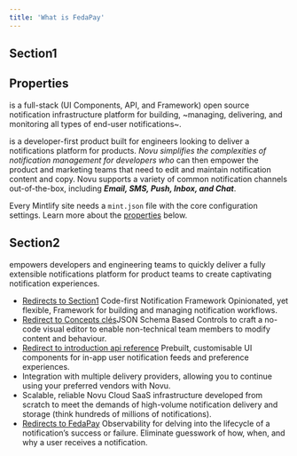 ```yaml
---
title: 'What is FedaPay'
---
```


## Section1

## Properties

is a full-stack (UI Components, API, and Framework) open source notification infrastructure platform for building, ~managing, delivering, and monitoring all types of end-user notifications~.

is a developer-first product built for engineers looking to deliver a notifications platform for products. _Novu simplifies the complexities of notification management for developers who_ can then empower the product and marketing teams that need to edit and maintain notification content and copy. Novu supports a variety of common notification channels out-of-the-box, including ***Email, SMS, Push, Inbox, and Chat***.


Every Mintlify site needs a `mint.json` file with the core configuration settings. Learn more about the [properties](#properties) below.



## Section2

empowers developers and engineering teams to quickly deliver a fully extensible notifications platform for product teams to create captivating notification experiences.

- [Redirects to Section1](#Section1) Code-first Notification Framework Opinionated, yet flexible, Framework for building and managing notification workflows.
- [Redirect to Concepts clés](introduction/fr/keyconcepts-fr)JSON Schema Based Controls to craft a no-code visual editor to enable non-technical team members to modify content and behaviour.
- [Redirect to introduction api reference](api-reference/introduction) Prebuilt, customisable UI components for in-app user notification feeds and preference experiences.
- Integration with multiple delivery providers, allowing you to continue using your preferred vendors with Novu.
- Scalable, reliable Novu Cloud SaaS infrastructure developed from scratch to meet the demands of high-volume notification delivery and storage (think hundreds of millions of notifications).
- [Redirects to FedaPay](https://www.fedapay.com/?v=ddd70bbaf5be) Observability for delving into the lifecycle of a notification’s success or failure. Eliminate guesswork of how, when, and why a user receives a notification.

